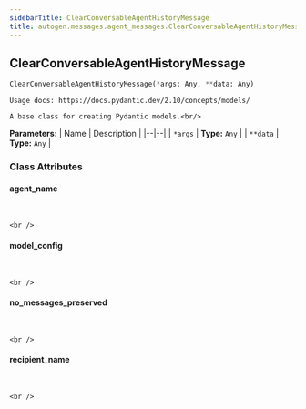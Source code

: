 ```yaml
---
sidebarTitle: ClearConversableAgentHistoryMessage
title: autogen.messages.agent_messages.ClearConversableAgentHistoryMessage
---
```

<h2 id="autogen.messages.agent_messages.ClearConversableAgentHistoryMessage" class="doc doc-heading">
    <code class="doc-symbol doc-symbol-heading doc-symbol-class"></code>
    <span class="doc doc-object-name doc-class-name">ClearConversableAgentHistoryMessage</span>
</h2>

```python
ClearConversableAgentHistoryMessage(*args: Any, **data: Any)
```

    Usage docs: https://docs.pydantic.dev/2.10/concepts/models/
    
    A base class for creating Pydantic models.<br/>

<b>Parameters:</b>
| Name | Description |
|--|--|
| `*args` | **Type:** `Any` |
| `**data` | **Type:** `Any` |

### Class Attributes

<code class="doc-symbol doc-symbol-heading doc-symbol-attribute"></code>
#### agent_name
<br />

    <br />

<code class="doc-symbol doc-symbol-heading doc-symbol-attribute"></code>
#### model_config
<br />

    <br />

<code class="doc-symbol doc-symbol-heading doc-symbol-attribute"></code>
#### no_messages_preserved
<br />

    <br />

<code class="doc-symbol doc-symbol-heading doc-symbol-attribute"></code>
#### recipient_name
<br />

    <br />